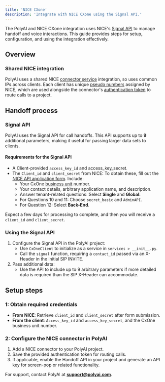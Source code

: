 ```yaml
---
title: 'NICE CXone'
description: 'Integrate with NICE CXone using the Signal API.'
---
```


The PolyAI and NICE CXone integration uses NICE's [Signal API](https://developer.niceincontact.com/API/AdminAPI#/Contacts/Signal%20a%20Contact) to manage handoff and voice interactions. This guide
provides steps for setup, configuration, and using the integration effectively.

## Overview

### Shared NICE integration
PolyAI uses a shared NICE [connector service](https://help.nice-incontact.com/content/studio/advanced/dbconnector/dbconnector.htm) integration, so uses common IPs across clients. Each
client has unique [pseudo numbers](https://en.wikipedia.org/wiki/Pseudorandom_number_generator) assigned by NICE, which are used alongside the connector's [authentication token](https://developer.niceincontact.com/API/AuthenticationAPI#/Token/getToken) to route calls to a project.

## Handoff process

### Signal API
PolyAI uses the Signal API for call handoffs. This API supports up to **9** additional parameters, making it useful for passing larger
data sets to clients.

#### Requirements for the Signal API
- A Client-provided `access_key_id` and access_key_secret.
- The `Client_id` and `client_secret` from NICE: To obtain these, fill out the [NICE API application form](https://forms.microsoft.com/pages/responsepage.aspx?id=vdojcYcOqU2cubfsggEarfHlkRVlgSlMjqsp52ASGttUMEJaSkQ0Rk5LVkIwOFZNWUtCUkFTWUVHUS4u&route=shorturl). Include:
  - Your CxOne [business unit](https://help.nice-incontact.com/content/acd/businessunits/businessunit.htm) number.
  - Your contact details, arbitrary application name, and description.
  - Answer tenant-related questions: Select **Single** and **Global**.
  - For Questions 10 and 11: Choose `secret_basic` and `AdminAPI`.
  - For Question 12: Select **Back-End**.

Expect a few days for processing to complete, and then you will receive a `client_id` and `client_secret`.

### Using the Signal API
1. Configure the Signal API in the PolyAI project:
   - Use `CxOneClient` to initialize as a service in `services > __init__.py`.
   - Call the `signal` function, requiring a `contact_id` passed via an X-Header in the initial SIP INVITE.
2. Pass additional data:
   - Use the API to include up to 9 arbitrary parameters if more detailed data is required than the SIP X-Header can accommodate.

## Setup steps

### 1: Obtain required credentials
- **From NICE**: Retrieve `client_id` and `client_secret` after form submission.
- **From the client**: `Access_key_id` and `access_key_secret`, and the CxOne business unit number.

### 2: Configure the NICE connector in PolyAI
1. Add a NICE connector to your PolyAI project.
2. Save the provided authentication token for routing calls.
3. If applicable, enable the Handoff API in your project and generate an API key for screen-pop or related functionality.

For support, contact PolyAI at **support@polyai.com**.